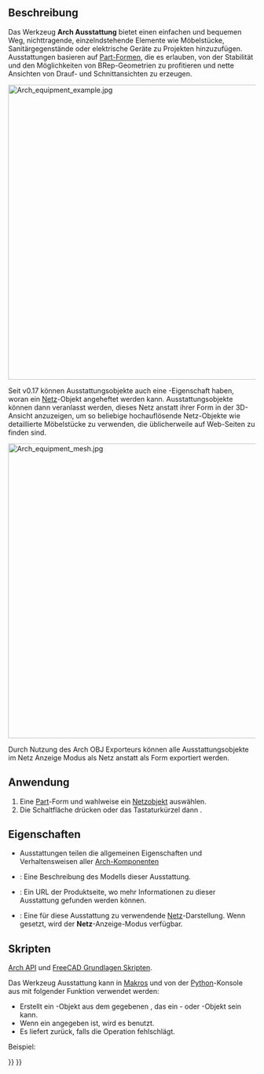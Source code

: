 <languages/>

{{Docnav/de
|[[Arch_Truss/de|Fachwerkträger]]
|[[Arch_Rebar/de|Bewehrung]]
|[[BIM_Workbench/de|BIM]]
|IconL=Arch_Truss.svg
|IconR=Arch_Rebar.svg
|IconC=Workbench_BIM.svg
}}

{{VeryImportantMessage|DIESER BEFEHL IST BESTANDTEIL DES INTEGRIERTEN ARBEITSBEREICHS [[BIM_Workbench/de|BIM]] IN V1.0<br>
Diese Seite wurde für diese Version aktualisiert.}}

{{GuiCommand/de
|Name=Arch Equipment
|Name/de=Arch Ausstattung
|MenuLocation=3D/BIM → Ausstattung
|Workbenches=[[BIM_Workbench/de|BIM]]
|Shortcut={{KEY|E}} {{KEY|Q}}
|SeeAlso=
}}

<span id="Description"></span>
==Beschreibung== 

Das Werkzeug '''Arch Ausstattung''' bietet einen einfachen und bequemen Weg, nichttragende, einzelndstehende Elemente wie Möbelstücke, Sanitärgegenstände oder elektrische Geräte zu Projekten hinzuzufügen. Ausstattungen basieren auf [[Part_Workbench/de|Part-Formen]], die es erlauben, von der Stabilität und den Möglichkeiten von BRep-Geometrien zu profitieren und nette Ansichten von Drauf- und Schnittansichten zu erzeugen. 

[[Image:Arch equipment example.jpg|600px]]
{{Caption|Möbelobjekte, die in einem  [[Arch_Equipment|Arch Ausstattung]] Objekt eingeschlossen sind. Die flachen Projektionen können mit dem [[Draft_Shape2DView/de|Entwurf Shape2DAnsicht]] Werkzeug erhalten werden.}}

Seit v0.17 können Ausstattungsobjekte auch eine {{PropertyData/de|HiRes}}-Eigenschaft haben, woran ein [[Mesh_Workbench/de|Netz]]-Objekt angeheftet werden kann. Ausstattungsobjekte können dann veranlasst werden, dieses Netz anstatt ihrer Form in der 3D-Ansicht anzuzeigen, um so beliebige hochauflösende Netz-Objekte wie detaillierte Möbelstücke zu verwenden, die üblicherweile auf Web-Seiten zu finden sind.

[[Image:Arch equipment mesh.jpg|600px]]
{{Caption|Möbelobjekte innerhalb eines [[Arch Equipment/de|Arch Ausstattung]] Objekts, mit einem beigefügten hochauflösenden Netz}}

Durch Nutzung des Arch OBJ Exporteurs können alle Ausstattungsobjekte im Netz Anzeige Modus als Netz anstatt als Form exportiert werden.

<span id="Usage"></span>
==Anwendung==

# Eine [[Part_Workbench/de|Part]]-Form und wahlweise ein [[Mesh_Workbench/de|Netzobjekt]] auswählen.
# Die Schaltfläche {{Button|[[Image:Arch_Equipment.svg|16px]] [[Arch_Equipment/de|Ausstattung]]}} drücken oder das Tastaturkürzel {{KEY|E}} dann {{KEY|Q}}.

<span id="Properties"></span>
==Eigenschaften==

<div class="mw-translate-fuzzy">
* Ausstattungen teilen die allgemeinen Eigenschaften und Verhaltensweisen aller [[Arch Component/de|Arch-Komponenten]]
</div>

* {{PropertyData/de|Model}}: Eine Beschreibung des Modells dieser Ausstattung.
* {{PropertyData/de|Url}}: Ein URL der Produktseite, wo mehr Informationen zu dieser Ausstattung gefunden werden können.
* {{PropertyData/de|Mesh}}: Eine für diese Ausstattung zu verwendende [[Mesh Workbench/de|Netz]]-Darstellung. Wenn gesetzt, wird der '''Netz'''-Anzeige-Modus verfügbar.

<span id="Scripting"></span>
==Skripten==

{{Emphasis|Siehe auch:}} [[Arch API/de|Arch API]] und [[FreeCAD Scripting Basics/de|FreeCAD Grundlagen Skripten]].

Das Werkzeug Ausstattung kann in [[macros/de|Makros]] und von der [[Python/de|Python]]-Konsole aus mit folgender Funktion verwendet werden:
{{Code|code=
Equipment = makeEquipment(baseobj=None, placement=None, name="Equipment")
}}

* Erstellt ein {{incode|Equipment}}-Objekt aus dem gegebenen {{incode|baseobj}}, das ein {{incode|Part}}- oder {{incode|Mesh}}-Objekt sein kann.
* Wenn ein {{incode|Placement}} angegeben ist, wird es benutzt.
* Es liefert {{incode|None}} zurück, falls die Operation fehlschlägt.

Beispiel:
{{Code|code=
import FreeCAD, Arch

Box = FreeCAD.ActiveDocument.addObject("Part::Box", "Box")
Box.Length = 500
Box.Width = 2000
Box.Height = 600

Equip = Arch.makeEquipment(Box)
FreeCAD.ActiveDocument.recompute()
}}


{{Docnav/de
|[[Arch_Truss/de|Fachwerkträger]]
|[[Arch_Rebar/de|Bewehrung]]
|[[BIM_Workbench/de|BIM]]
|IconL=Arch_Truss.svg
|IconR=Arch_Rebar.svg
|IconC=Workbench_BIM.svg
}}

{{BIM_Tools_navi{{#translation:}}}}
{{Userdocnavi{{#translation:}}}}